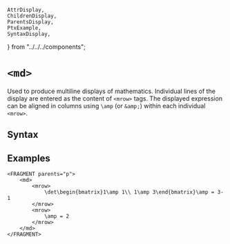     AttrDisplay,
    ChildrenDisplay,
    ParentsDisplay,
    PtxExample,
    SyntaxDisplay,
} from "../../../components";

# `<md>`

Used to produce multiline displays of mathematics. Individual lines of the display are entered as the content of `<mrow>` tags. The displayed expression can be aligned in columns using `\amp` (or `&amp;`) within each individual `<mrow>`.  

## Syntax

<SyntaxDisplay name="md" />

## Examples

```ptx-example
<FRAGMENT parents="p">
    <md>
        <mrow>
            \det\begin{bmatrix}1\amp 1\\ 1\amp 3\end{bmatrix}\amp = 3-1
        </mrow>
        <mrow>
            \amp = 2
        </mrow>
    </md>
</FRAGMENT>
```
    